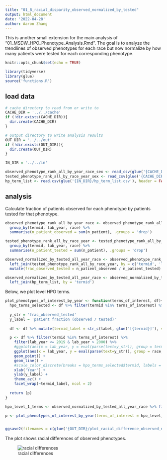 ```yaml
---
title: "01_B_racial_disparity_observed_normalized_by_tested"
output: html_document
date: '2022-04-28'
author: Aaron Zhang
---
```


This is another small extension for the main analysis of "01_MSDW_HPO_Phenotype_Analysis.Rmd". 
The goal is to analyze the trendlines of observed phenotypes for each race but now normalize by how many patients were tested for each corresponding phenotype. 

```r
knitr::opts_chunk$set(echo = TRUE)
```

```r
library(tidyverse)
library(glue)
source('functions.R')
```


## load data
```r
# cache directory to read from or write to
CACHE_DIR = '../../cache'
if (!dir.exists(CACHE_DIR)){
  dir.create(CACHE_DIR)
}

# output directory to write analysis results
OUT_DIR = '../../out'
if (!dir.exists(OUT_DIR)){
  dir.create(OUT_DIR)
}

IN_DIR = '../../in'

observed_phenotype_rank_all_by_year_race_sex <- read_csv(glue('{CACHE_DIR}/observed_phenotype_rank_all_by_year_race_sex.csv'))
tested_phenotype_rank_all_by_race_year_sex <- read_csv(glue('{CACHE_DIR}/tested_phenotype_rank_all_by_race_year_sex.csv'))
hp_term_list <- read.csv(glue('{IN_DIR}/hp_term_list.csv'), header = FALSE, col.names = c('termid', 'distancetoroot', 'label'))
```

## analysis
Calculate fraction of patients observed for each phenotype by patients tested for that phenotype. 

```r
observed_phenotype_rank_all_by_year_race <- observed_phenotype_rank_all_by_year_race_sex %>% 
  group_by(termid, lab_year, race) %>%
  summarise(n_patient_observed = sum(n_patient), .groups = 'drop')

tested_phenotype_rank_all_by_race_year <- tested_phenotype_rank_all_by_race_year_sex %>%
  group_by(termid, lab_year, race) %>%
  summarise(n_patient_tested = sum(n_patient), .groups = 'drop')
```



```r
observed_normalized_by_tested_all_year_race <- observed_phenotype_rank_all_by_year_race %>% 
  left_join(tested_phenotype_rank_all_by_race_year, by = c('termid', 'lab_year', 'race')) %>%
  mutate(frac_observed_tested = n_patient_observed / n_patient_tested)

observed_normalized_by_tested_all_year_race <- observed_normalized_by_tested_all_year_race %>% 
  left_join(hp_term_list, by = 'termid')
```

Below, we plot level HPO terms.
```r
plot_phenotypes_of_interest_by_year <- function(terms_of_interest, df){
  hpo_terms_selected <- df %>% filter(termid %in% terms_of_interest) %>% select(termid, label) %>% distinct()
  
  y_str = 'frac_observed_tested'
  y_label = 'patient fraction (observed / tested)'
  
  df <- df %>% mutate(termid_label = str_c(label, glue('[{termid}]'), sep = '\n'))

  p <- df %>% filter(termid %in% terms_of_interest) %>% 
    filter(lab_year <= 2019 & lab_year > 2000) %>%
    #ggplot(aes(x = lab_year, y = eval(parse(text=y_str)), group = termid, color = termid)) + 
    ggplot(aes(x = lab_year, y = eval(parse(text=y_str)), group = race, color = race)) +
    geom_point() +
    geom_line() +
    #scale_color_discrete(breaks = hpo_terms_selected$termid, labels = str_c(hpo_terms_selected$termid, hpo_terms_selected$label, sep = " ")) +
    xlab('Year') +
    ylab(y_label) +
    theme_az() + 
    facet_wrap(~termid_label, ncol = 2)
  
  return (p)
}
```

```r
hpo_level_1_terms <- observed_normalized_by_tested_all_year_race %>% filter(distancetoroot == 1) %>% select(termid, label) %>% distinct()

p <- plot_phenotypes_of_interest_by_year(terms_of_interest = hpo_level_1_terms$termid, df=observed_normalized_by_tested_all_year_race %>% filter(race %in% c('White', 'Black or African American', 'Asian')))


ggsave2(filenames = c(glue('{OUT_DIR}/plot_racial_difference_observed_normalized_by_tested.png'), glue('{OUT_DIR}/plot_racial_difference_observed_normalized_by_tested.pdf')), width=8, height = 10)
```

The plot shows racial differences of observed phenotypes.

![racial differences](./../../out/plot_racial_difference_observed_normalized_by_tested.png)


